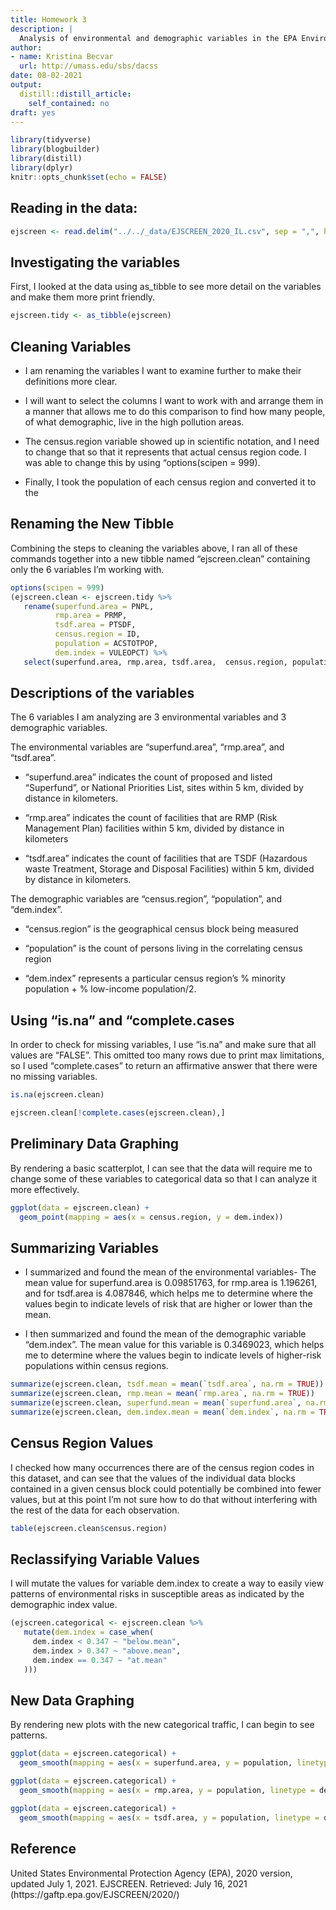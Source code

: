```yaml
---
title: Homework 3
description: |
  Analysis of environmental and demographic variables in the EPA Environmental Justice Screening Tool data set
author:
- name: Kristina Becvar
  url: http://umass.edu/sbs/dacss
date: 08-02-2021
output:
  distill::distill_article:
    self_contained: no
draft: yes
---
```


```r

library(tidyverse)
library(blogbuilder)
library(distill)
library(dplyr)
knitr::opts_chunk$set(echo = FALSE)
```

## **Reading in the data:**

```r
ejscreen <- read.delim("../../_data/EJSCREEN_2020_IL.csv", sep = ",", header  = TRUE)
```

## **Investigating the variables**

First, I looked at the data using as_tibble to see more detail on the variables and make them more print friendly.

```r
ejscreen.tidy <- as_tibble(ejscreen)
```

## **Cleaning Variables**

+ I am renaming the variables I want to examine further to make their definitions more clear. 

+ I will want to select the columns I want to work with and arrange them in a manner that allows me to do this comparison to find how many people, of what demographic, live in the high pollution areas.

+ The census.region variable showed up in scientific notation, and I need to change that so that it represents that actual census region code. I was able to change this by using "options(scipen = 999).

+ Finally, I took the population of each census region and converted it to the 

## **Renaming the New Tibble**

Combining the steps to cleaning the variables above, I ran all of these commands together into a new tibble named "ejscreen.clean" containing only the 6 variables I'm working with.

```r
options(scipen = 999)
(ejscreen.clean <- ejscreen.tidy %>% 
   rename(superfund.area = PNPL,
          rmp.area = PRMP,
          tsdf.area = PTSDF,
          census.region = ID,
          population = ACSTOTPOP, 
          dem.index = VULEOPCT) %>% 
   select(superfund.area, rmp.area, tsdf.area,  census.region, population, dem.index))
```
## **Descriptions of the variables**

The 6 variables I am analyzing are 3 environmental variables and 3 demographic variables.

The environmental variables are "superfund.area", "rmp.area", and "tsdf.area".

+ "superfund.area" indicates the count of proposed and listed "Superfund", or National Priorities List, sites within 5 km, divided by distance in kilometers.

+ "rmp.area" indicates the count of facilities that are RMP (Risk Management Plan) facilities within 5 km, divided by distance in kilometers

+ "tsdf.area" indicates the count of facilities that are TSDF (Hazardous waste Treatment, Storage and Disposal Facilities) within 5 km, divided by distance in kilometers.

The demographic variables are "census.region", "population", and "dem.index".

+ "census.region" is the geographical census block being measured

+ "population" is the count of persons living in the correlating census region

+ "dem.index" represents a particular census region's % minority population + % low-income population/2. 

## **Using "is.na" and "complete.cases**

In order to check for missing variables, I use "is.na" and make sure that all values are "FALSE". This omitted too many rows due to print max limitations, so I used "complete.cases" to return an affirmative answer that there were no missing variables.

```r
is.na(ejscreen.clean)
```

```r
ejscreen.clean[!complete.cases(ejscreen.clean),]
```

## **Preliminary Data Graphing**

By rendering a basic scatterplot, I can see that the data will require me to change some of these variables to categorical data so that I can analyze it more effectively.

```r
ggplot(data = ejscreen.clean) +
  geom_point(mapping = aes(x = census.region, y = dem.index))
```

## **Summarizing Variables**

+ I summarized and found the mean of the environmental variables- The mean value for superfund.area is 0.09851763, for rmp.area is 1.196261, and for tsdf.area is 4.087846, which helps me to determine where the values begin to indicate levels of risk that are higher or lower than the mean.

+ I then summarized and found the mean of the demographic variable "dem.index". The mean value for this variable is 0.3469023, which helps me to determine where the values begin to indicate levels of higher-risk populations within census regions. 

```r
summarize(ejscreen.clean, tsdf.mean = mean(`tsdf.area`, na.rm = TRUE)) 
summarize(ejscreen.clean, rmp.mean = mean(`rmp.area`, na.rm = TRUE))
summarize(ejscreen.clean, superfund.mean = mean(`superfund.area`, na.rm = TRUE))
summarize(ejscreen.clean, dem.index.mean = mean(`dem.index`, na.rm = TRUE))
```
## **Census Region Values**

I checked how many occurrences there are of the census region codes in this dataset, and can see that the values of the individual data blocks contained in a given census block could potentially be combined into fewer values, but at this point I'm not sure how to do that without interfering with the rest of the data for each observation.

```r
table(ejscreen.clean$census.region)
```
## **Reclassifying Variable Values**

I will mutate the values for variable dem.index to create a way to easily view patterns of environmental risks in susceptible areas as indicated by the demographic index value. 

```r
(ejscreen.categorical <- ejscreen.clean %>% 
   mutate(dem.index = case_when(
     dem.index < 0.347 ~ "below.mean",
     dem.index > 0.347 ~ "above.mean",
     dem.index == 0.347 ~ "at.mean"
   )))
```

## **New Data Graphing**

By rendering new plots with the new categorical traffic, I can begin to see patterns.

```r
ggplot(data = ejscreen.categorical) + 
  geom_smooth(mapping = aes(x = superfund.area, y = population, linetype = dem.index))
```

```r
ggplot(data = ejscreen.categorical) + 
  geom_smooth(mapping = aes(x = rmp.area, y = population, linetype = dem.index))
```

```r
ggplot(data = ejscreen.categorical) + 
  geom_smooth(mapping = aes(x = tsdf.area, y = population, linetype = dem.index))
```

## **Reference**

United States Environmental Protection Agency (EPA), 2020 version, updated July 1, 2021. EJSCREEN. Retrieved: July 16, 2021 (https://gaftp.epa.gov/EJSCREEN/2020/)







